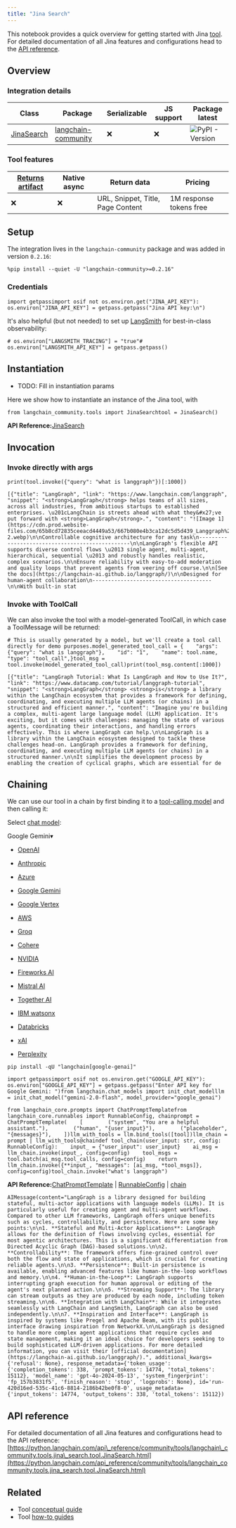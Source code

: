 ```yaml
---
title: "Jina Search"
---
```


This notebook provides a quick overview for getting started with Jina [tool](/src/oss/integrations/tools). For detailed documentation of all Jina features and configurations head to the [API reference](https://python.langchain.com/api_reference/community/tools/langchain_community.tools.jina_search.tool.JinaSearch.html).

## Overview

### Integration details

| Class                                                                                                                               | Package                                                                      | Serializable | JS support | Package latest                                                                            |
| ----------------------------------------------------------------------------------------------------------------------------------- | ---------------------------------------------------------------------------- | ------------ | ---------- | ----------------------------------------------------------------------------------------- |
| [JinaSearch](https://python.langchain.com/api_reference/community/tools/langchain_community.tools.jina_search.tool.JinaSearch.html) | [langchain-community](https://python.langchain.com/api_reference/community/) | ❌            | ❌          | ![PyPI - Version](/images/oss/integrations/tools/jina_search/pypi/v/langchain-community) |

### Tool features

| [Returns artifact](/src/oss/how_to/tool_artifacts) | Native async | Return data                       | Pricing                 |
| ------------------------------------------------ | ------------ | --------------------------------- | ----------------------- |
| ❌                                                | ❌            | URL, Snippet, Title, Page Content | 1M response tokens free |

## Setup

The integration lives in the `langchain-community` package and was added in version `0.2.16`:

```
%pip install --quiet -U "langchain-community>=0.2.16"
```

### Credentials

```
import getpassimport osif not os.environ.get("JINA_API_KEY"):    os.environ["JINA_API_KEY"] = getpass.getpass("Jina API key:\n")
```

It's also helpful (but not needed) to set up [LangSmith](https://smith.langchain.com/) for best-in-class observability:

```
# os.environ["LANGSMITH_TRACING"] = "true"# os.environ["LANGSMITH_API_KEY"] = getpass.getpass()
```

## Instantiation

* TODO: Fill in instantiation params

Here we show how to instantiate an instance of the Jina tool, with

```
from langchain_community.tools import JinaSearchtool = JinaSearch()
```

**API Reference:**[JinaSearch](https://python.langchain.com/api_reference/community/tools/langchain_community.tools.jina_search.tool.JinaSearch.html)

## Invocation

### Invoke directly with args

```
print(tool.invoke({"query": "what is langgraph"})[:1000])
```

```
[{"title": "LangGraph", "link": "https://www.langchain.com/langgraph", "snippet": "<strong>LangGraph</strong> helps teams of all sizes, across all industries, from ambitious startups to established enterprises. \u201cLangChain is streets ahead with what they&#x27;ve put forward with <strong>LangGraph</strong>.", "content": "![Image 1](https://cdn.prod.website-files.com/65b8cd72835ceeacd4449a53/667b080e4b3ca12dc5d5d439_Langgraph%20UI-2.webp)\n\nControllable cognitive architecture for any task\n------------------------------------------------\n\nLangGraph's flexible API supports diverse control flows \u2013 single agent, multi-agent, hierarchical, sequential \u2013 and robustly handles realistic, complex scenarios.\n\nEnsure reliability with easy-to-add moderation and quality loops that prevent agents from veering off course.\n\n[See the docs](https://langchain-ai.github.io/langgraph/)\n\nDesigned for human-agent collaboration\n--------------------------------------\n\nWith built-in stat
```

### Invoke with ToolCall

We can also invoke the tool with a model-generated ToolCall, in which case a ToolMessage will be returned:

```
# This is usually generated by a model, but we'll create a tool call directly for demo purposes.model_generated_tool_call = {    "args": {"query": "what is langgraph"},    "id": "1",    "name": tool.name,    "type": "tool_call",}tool_msg = tool.invoke(model_generated_tool_call)print(tool_msg.content[:1000])
```

```
[{"title": "LangGraph Tutorial: What Is LangGraph and How to Use It?", "link": "https://www.datacamp.com/tutorial/langgraph-tutorial", "snippet": "<strong>LangGraph</strong> <strong>is</strong> a library within the LangChain ecosystem that provides a framework for defining, coordinating, and executing multiple LLM agents (or chains) in a structured and efficient manner.", "content": "Imagine you're building a complex, multi-agent large language model (LLM) application. It's exciting, but it comes with challenges: managing the state of various agents, coordinating their interactions, and handling errors effectively. This is where LangGraph can help.\n\nLangGraph is a library within the LangChain ecosystem designed to tackle these challenges head-on. LangGraph provides a framework for defining, coordinating, and executing multiple LLM agents (or chains) in a structured manner.\n\nIt simplifies the development process by enabling the creation of cyclical graphs, which are essential for de
```

## Chaining

We can use our tool in a chain by first binding it to a [tool-calling model](/src/oss/how_to/tool_calling) and then calling it:

Select [chat model](/src/oss/integrations/chat):

Google Gemini▾

* [OpenAI](#)

* [Anthropic](#)

* [Azure](#)

* [Google Gemini](#)

* [Google Vertex](#)

* [AWS](#)

* [Groq](#)

* [Cohere](#)

* [NVIDIA](#)

* [Fireworks AI](#)

* [Mistral AI](#)

* [Together AI](#)

* [IBM watsonx](#)

* [Databricks](#)

* [xAI](#)

* [Perplexity](#)

```
pip install -qU "langchain[google-genai]"
```

```
import getpassimport osif not os.environ.get("GOOGLE_API_KEY"):  os.environ["GOOGLE_API_KEY"] = getpass.getpass("Enter API key for Google Gemini: ")from langchain.chat_models import init_chat_modelllm = init_chat_model("gemini-2.0-flash", model_provider="google_genai")
```

```
from langchain_core.prompts import ChatPromptTemplatefrom langchain_core.runnables import RunnableConfig, chainprompt = ChatPromptTemplate(    [        ("system", "You are a helpful assistant."),        ("human", "{user_input}"),        ("placeholder", "{messages}"),    ])llm_with_tools = llm.bind_tools([tool])llm_chain = prompt | llm_with_tools@chaindef tool_chain(user_input: str, config: RunnableConfig):    input_ = {"user_input": user_input}    ai_msg = llm_chain.invoke(input_, config=config)    tool_msgs = tool.batch(ai_msg.tool_calls, config=config)    return llm_chain.invoke({**input_, "messages": [ai_msg, *tool_msgs]}, config=config)tool_chain.invoke("what's langgraph")
```

**API Reference:**[ChatPromptTemplate](https://python.langchain.com/api_reference/core/prompts/langchain_core.prompts.chat.ChatPromptTemplate.html) | [RunnableConfig](https://python.langchain.com/api_reference/core/runnables/langchain_core.runnables.config.RunnableConfig.html) | [chain](https://python.langchain.com/api_reference/core/runnables/langchain_core.runnables.base.chain.html)

```
AIMessage(content="LangGraph is a library designed for building stateful, multi-actor applications with language models (LLMs). It is particularly useful for creating agent and multi-agent workflows. Compared to other LLM frameworks, LangGraph offers unique benefits such as cycles, controllability, and persistence. Here are some key points:\n\n1. **Stateful and Multi-Actor Applications**: LangGraph allows for the definition of flows involving cycles, essential for most agentic architectures. This is a significant differentiation from Directed Acyclic Graph (DAG)-based solutions.\n\n2. **Controllability**: The framework offers fine-grained control over both the flow and state of applications, which is crucial for creating reliable agents.\n\n3. **Persistence**: Built-in persistence is available, enabling advanced features like human-in-the-loop workflows and memory.\n\n4. **Human-in-the-Loop**: LangGraph supports interrupting graph execution for human approval or editing of the agent's next planned action.\n\n5. **Streaming Support**: The library can stream outputs as they are produced by each node, including token streaming.\n\n6. **Integration with LangChain**: While it integrates seamlessly with LangChain and LangSmith, LangGraph can also be used independently.\n\n7. **Inspiration and Interface**: LangGraph is inspired by systems like Pregel and Apache Beam, with its public interface drawing inspiration from NetworkX.\n\nLangGraph is designed to handle more complex agent applications that require cycles and state management, making it an ideal choice for developers seeking to build sophisticated LLM-driven applications. For more detailed information, you can visit their [official documentation](https://langchain-ai.github.io/langgraph/).", additional_kwargs={'refusal': None}, response_metadata={'token_usage': {'completion_tokens': 338, 'prompt_tokens': 14774, 'total_tokens': 15112}, 'model_name': 'gpt-4o-2024-05-13', 'system_fingerprint': 'fp_157b3831f5', 'finish_reason': 'stop', 'logprobs': None}, id='run-420d16ed-535c-41c6-8814-2186b42be0f8-0', usage_metadata={'input_tokens': 14774, 'output_tokens': 338, 'total_tokens': 15112})
```

## API reference

For detailed documentation of all Jina features and configurations head to the API reference: [https://python.langchain.com/api\_reference/community/tools/langchain\_community.tools.jina\_search.tool.JinaSearch.html](https://python.langchain.com/api_reference/community/tools/langchain_community.tools.jina_search.tool.JinaSearch.html)

## Related

* Tool [conceptual guide](/src/oss/concepts/tools)
* Tool [how-to guides](/src/oss/how_to/#tools)
